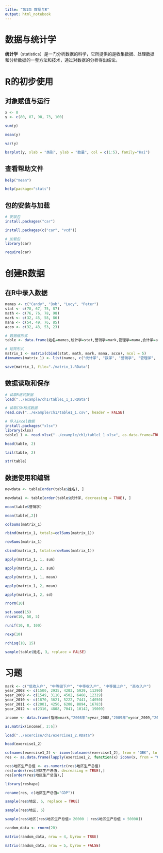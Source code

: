 ```yaml
---
title: "第1章 数据与R"
output: html_notebook
---
```


# 数据与统计学

**统计学**（statistics）是一门分析数据的科学，它所提供的是收集数据、处理数据和分析数据的一套方法和技术，通过对数据的分析得出结论。 

# R的初步使用

## 对象赋值与运行

```r
x <- 8
y <- c(80, 87, 98, 73, 100)

sum(y)

mean(y)

var(y)

barplot(y, xlab = "类别", ylab = "数量", col = c(1:5), family="Kai")
```
## 查看帮助文件

```r
help("mean")

help(package="stats")
```

## 包的安装与加载

```r
# 安装包
install.packages("car")

install.packages(c("car", "vcd"))

# 加载包
library(car)

require(car)
```


# 创建R数据

## 在R中录入数据

```r
names <- c("Candy", "Bob", "Lucy", "Peter")
stat <- c(78, 67, 75, 87)
math <- c(76, 76, 78, 98)
mark <- c(32, 45, 58, 86)
mana <- c(54, 49, 76, 85)
acco <- c(32, 43, 53, 23)

# 数据框形式
table <- data.frame(姓名=names,统计学=stat,营销学=mark,管理学=mana,会计学=acco, 数学=math)

# 矩阵形式
matrix_1 <- matrix(cbind(stat, math, mark, mana, acco), ncol = 5)
dimnames(matrix_1) <- list(names, c("统计学", "数学", "营销学", "管理学", "会计学"))

save(matrix_1, file="./matrix_1.RData")
```

## 数据读取和保存

```r
# 读取R格式数据
load("../example/ch1/table1_1_1.RData")

# 读取CSV格式数据
read.csv("../example/ch1/table1_1.csv", header = FALSE)

# 导入Excel数据
install.packages("xlsx")
library(xlsx)
table1_1 <- read.xlsx("../example/ch1/table1_1.xlsx", as.data.frame=TRUE)

head(table, 2)

tail(table, 2)

str(table)
```

## 数据使用和编辑

```r
newdata <- table[order(table$姓名), ]

newdata1 <- table[order(table$统计学, decreasing = TRUE), ]

mean(table$营销学)

mean(table[,2])

colSums(matrix_1)

rbind(matrix_1, totals=colSums(matrix_1))

rowSums(matrix_1)

cbind(matrix_1, totals=rowSums(matrix_1))

apply(matrix_1, 1, sum)

apply(matrix_1, 2, sum)

apply(matrix_1, 1, mean)

apply(matrix_1, 2, mean)

apply(matrix_1, 2, sd)

rnorm(10)

set.seed(15)
rnorm(10, 50, 5)

runif(10, 0, 100)

rexp(10)

rchisq(10, 15)

sample(table$姓名, 3, replace = FALSE)
```

# 习题

```r
mark <- c("低收入户", "中等偏下户", "中等收入户", "中等偏上户", "高收入户")
year_2008 <- c(1500, 2935, 4203, 5929, 11290)
year_2009 <- c(1549, 3110, 4502, 6468, 12319)
year_2010 <- c(1870, 3621, 5222, 7441, 14050)
year_2011 <- c(2001, 4256, 6208, 8894, 16783)
year_2012 <- c(2316, 4808, 7041, 10142, 19009)

income <- data.frame(指标=mark,"2008年"=year_2008,"2009年"=year_2009,"2010年"=year_2010,"2011年"=year_2011,"2012年"=year_2012)

as.matrix(income[, 2:6])
```

```r
load("../exercise/ch1/exercise1_2.RData")

head(exercise1_2)

colnames(exercise1_2) <- iconv(colnames(exercise1_2), from = "GBK", to = "UTF-8")
res <- as.data.frame(lapply(exercise1_2, function(x) iconv(x, from = "GBK", to = "UTF-8")))

res$地区生产总值 <- as.numeric(res$地区生产总值)
res[order(res$地区生产总值, decreasing = TRUE),]
res[order(res$地区生产总值),]

library(reshape)

rename(res, c(地区生产总值="GDP"))

sample(res$地区, 6, replace = TRUE)

sample(res$地区, 6)

sample(res$地区[res$地区生产总值< 20000 | res$地区生产总值 > 50000])
```

```r
random_data <- rnorm(20)

matrix(random_data, nrow = 4, byrow = TRUE)

matrix(random_data, nrow = 5, byrow = FALSE)
```

